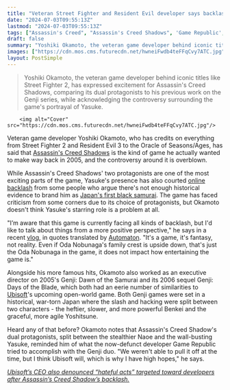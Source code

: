 ```yaml
---
title: "Veteran Street Fighter and Resident Evil developer says backlash to Assassin's Creed Shadows is overblown because 'it's a game, it's fantasy, not reality'"
date: "2024-07-03T09:55:13Z"
lastmod: "2024-07-03T09:55:13Z"
tags: ["Assassin's Creed", "Assassin's Creed Shadows", 'Game Republic', 'Genji: Dawn of the Samurai', 'Genji: Days of the Blade', 'Resident Evil 3', 'Street Fighter 2', 'Ubisoft']
draft: false
summary: "Yoshiki Okamoto, the veteran game developer behind iconic titles like Street Fighter 2, has expressed excitement for Assassin's Creed Shadows, comparing its dual protagonists to his previous work on the Genji series, while acknowledging the controversy surrounding the game's portrayal of Yasuke."
images: ["https://cdn.mos.cms.futurecdn.net/hwneiFwdb4teFFqCvy7ATC.jpg"]
layout: PostSimple
---
```

> Yoshiki Okamoto, the veteran game developer behind iconic titles like Street Fighter 2, has expressed excitement for Assassin's Creed Shadows, comparing its dual protagonists to his previous work on the Genji series, while acknowledging the controversy surrounding the game's portrayal of Yasuke.


        <img alt="Cover" src="https://cdn.mos.cms.futurecdn.net/hwneiFwdb4teFFqCvy7ATC.jpg"/>
        
Veteran game developer Yoshiki Okamoto, who has credits on everything from Street Fighter 2 and Resident Evil 3 to the Oracle of Seasons/Ages, has said that [Assassin's Creed Shadows](https://www.gamesradar.com/assassins-creed-codename-red-guide/) is the kind of game he actually wanted to make way back in 2005, and the controversy around it is overblown.

While Assassin's Creed Shadows' two protagonists are one of the most exciting parts of the game, Yasuke's presence has also courted [online backlash](https://www.gamesradar.com/games/assassin-s-creed/assassins-creed-shadows-dev-calls-out-elon-musk-for-feeding-hatred-in-response-to-criticism-of-black-samurai-yasuke/) from some people who argue there's not enough historical evidence to brand him as [Japan's first black samurai](https://www.gamesradar.com/games/assassin-s-creed/who-is-assassins-creed-shadows-protagonist-yasuke-the-history-behind-the-first-black-samurai-explained/). The game has faced criticism from some corners due to its choice of protagonists, but Okamoto doesn't think Yasuke's starring role is a problem at all.

"I’m aware that this game is currently facing all kinds of backlash, but I'd like to talk about things from a more positive perspective," he says in a recent [vlog](https://www.youtube.com/watch?time_continue=1&v=FXhqzZ0rjnI&embeds_referring_euri=https%3A%2F%2Fautomaton-media.com%2F&source_ve_path=MzY4NDIsMTI3Mjk5LDM2ODQyLDM2ODQyLDI4NjY2&feature=emb_logo), in quotes translated by [Automaton](https://automaton-media.com/en/news/amidst-assassins-creed-shadows-backlash-street-fighter-2s-producer-expresses-high-hopes/). "It's a game, it's fantasy, not reality. Even if Oda Nobunaga's family crest is upside down, that's just the Oda Nobunaga in the game, it does not impact how entertaining the game is."

Alongside his more famous hits, Okamoto also worked as an executive director on 2005's Genji: Dawn of the Samurai and its 2006 sequel Genji: Days of the Blade, which both had an eerie number of similarities to [Ubisoft](https://www.gamesradar.com/tag/ubisoft/)'s upcoming open-world game. Both Genji games were set in a historical, war-torn Japan where the slash and hacking were split between two characters - the heftier, slower, and more powerful Benkei and the graceful, more agile Yoshitsune.

Heard any of that before? Okamoto notes that Assassin's Creed Shadow's dual protagonists, split between the stealthier Naoe and the wall-busting Yasuke, reminded him of what the now-defunct developer Game Republic tried to accomplish with the Genji duo. "We weren't able to pull it off at the time, but I think Ubisoft will, which is why I have high hopes," he says.

[<em>Ubisoft’s CEO also denounced “hateful acts” targeted toward developers after Assassin’s Creed Shadow’s backlash.</em>](https://www.gamesradar.com/games/assassin-s-creed/after-the-vitriol-aimed-at-assassins-creed-shadows-yasuke-ubisofts-ceo-denounces-hateful-acts-toward-devs/)
        